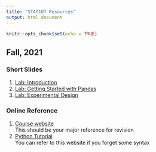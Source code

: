 ```yaml
---
title: "STAT107 Resources"
output: html_document
---
```


```r
knitr::opts_chunk$set(echo = TRUE)
```

## Fall, 2021

### Short Slides
1. [Lab: Introduction](2021F/slide_intro.pdf)  
2. [Lab: Getting Started with Pandas](2021F/slide_pandas.pdf)  
3. [Lab: Experimental Design](2021F/slide_exp_design.pdf)

### Online Reference
1. [Course website](https://discovery.cs.illinois.edu/stat107-fa21/)  
This should be your major reference for revision  
2. [Python Tutorial](https://www.w3schools.com/PYTHON/)  
You can refer to this website if you forget some syntax  